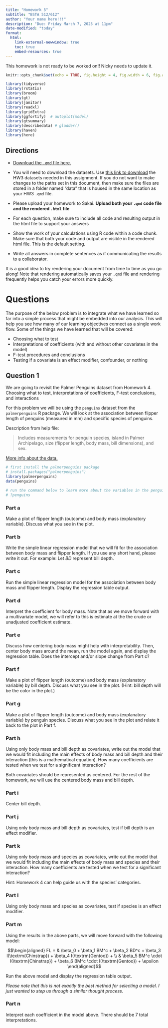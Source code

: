 ```yaml
---
title: "Homework 5"
subtitle: "BSTA 512/612"
author: "Your name here!!!"
description: "Due: Friday March 7, 2025 at 11pm"
date-modified: "today"
format: 
  html:
    link-external-newwindow: true
    toc: true
    embed-resources: true
---
```


::: callout-caution
This homework is not ready to be worked on!! Nicky needs to update it.
:::


```r
knitr::opts_chunk$set(echo = TRUE, fig.height = 4, fig.width = 6, fig.align = "center")

library(tidyverse)
library(rstatix)
library(broom)
library(gt)
library(janitor)
library(readxl)
library(gridExtra)
library(ggfortify)  # autoplot(model)
library(gtsummary)
library(describedata) # gladder()
library(haven)
library(here)
```


## Directions

-   [Download the `.qmd` file here.](https://github.com/nwakim/BSTA_512_W25/blob/main/homework/HW_05.qmd)

-   You will need to download the datasets. Use [this link to download](https://ohsuitg-my.sharepoint.com/:f:/g/personal/wakim_ohsu_edu/EtimsrgruwZOvhVqgx31g0MBwLSTj2L53ilK_ZIw9-vucA?e=sBvCNu) the HW3 datasets needed in this assignment. If you do not want to make changes to the paths set in this document, then make sure the files are stored in a folder named "data" that is housed in the same location as your HW3 `.qmd` file.

-   Please upload your homework to Sakai. **Upload both your `.qmd` code file and the rendered `.html` file**

-   For each question, make sure to include all code and resulting output in the html file to support your answers

-   Show the work of your calculations using R code within a code chunk. Make sure that both your code and output are visible in the rendered html file. This is the default setting.

-   Write all answers in complete sentences as if communicating the results to a collaborator.

::: callout-tip
It is a good idea to try rendering your document from time to time as you go along! Note that rendering automatically saves your `.qmd` file and rendering frequently helps you catch your errors more quickly.
:::

# Questions

The purpose of the below problem is to integrate what we have learned so far into a simple process that might be embedded into our analysis. This will help you see how many of our learning objectives connect as a single work flow. Some of the things we have learned that will be covered:

-   Choosing what to test
-   Interpretations of coefficients (with and without other covariates in the model)
-   F-test procedures and conclusions
-   Testing if a covariate is an effect modifier, confounder, or nothing

## Question 1

We are going to revisit the Palmer Penguins dataset from Homework 4. Choosing what to test, interpretations of coefficients, F-test conclusions, and interactions

For this problem we will be using the `penguins` dataset from the `palmerpenguins` R package. We will look at the association between flipper length of penguins (measured in mm) and specific species of penguins.

Description from help file:

> Includes measurements for penguin species, island in Palmer Archipelago, size (flipper length, body mass, bill dimensions), and sex.

[More info about the data.](https://allisonhorst.github.io/palmerpenguins/)

```r
# first install the palmerpenguins package
# install.packages("palmerpenguins")
library(palmerpenguins)
data(penguins)

# run the command below to learn more about the variables in the penguins dataset
# ?penguins
```

### Part a

Make a plot of flipper length (outcome) and body mass (explanatory variable). Discuss what you see in the plot.

### Part b

Write the simple linear regression model that we will fit for the association between body mass and flipper length. If you use any short hand, please write it out. For example: Let $BD$ represent bill depth.

### Part c

Run the simple linear regression model for the association between body mass and flipper length. Display the regression table output.

### Part d

Interpret the coefficient for body mass. Note that as we move forward with a multivariate model, we will refer to this is estimate at the the crude or unadjusted coefficient estimate.

### Part e

Discuss how centering body mass might help with interpretability. Then, center body mass around the mean, run the model again, and display the regression table. Does the intercept and/or slope change from Part c?

### Part f

Make a plot of flipper length (outcome) and body mass (explanatory variable) by bill depth. Discuss what you see in the plot. (Hint: bill depth will be the color in the plot.)

### Part g

Make a plot of flipper length (outcome) and body mass (explanatory variable) by penguin species. Discuss what you see in the plot and relate it back to the plot in Part f.

### Part h

Using only body mass and bill depth as covariates, write out the model that we would fit including the main effects of body mass and bill depth and their interaction (this is a mathematical equation). How many coefficients are tested when we test for a significant interaction?

::: callout-note
Both covariates should be represented as centered. For the rest of the homework, we will use the centered body mass and bill depth.
:::

### Part i 

Center bill depth.

### Part j

Using only body mass and bill depth as covariates, test if bill depth is an effect modifier.

### Part k

Using only body mass and species as covariates, write out the model that we would fit including the main effects of body mass and species and their interaction. How many coefficients are tested when we test for a significant interaction?

Hint: Homework 4 can help guide us with the species' categories.

### Part l

Using only body mass and species as covariates, test if species is an effect modifier. 

### Part m

Using the results in the above parts, we will move forward with the following model:

$$\begin{aligned}
FL = & \beta_0 + \beta_1 BM^c + \beta_2 BD^c +  \beta_3 I(\textrm{Chinstrap}) + \beta_4 I(\textrm{Gentoo}) +  \\ & \beta_5 BM^c \cdot I(\textrm{Chinstrap}) + \beta_6 BM^c \cdot I(\textrm{Gentoo}) + \epsilon
\end{aligned}$$ 

Run the above model and display the regression table output.

*Please note that this is not exactly the best method for selecting a model. I just wanted to step us through a similar thought process.*


### Part n

Interpret each coefficient in the model above. There should be 7 total interpretations.
